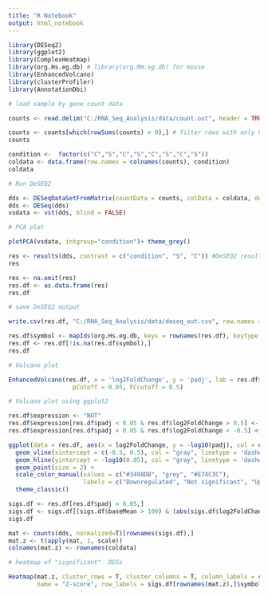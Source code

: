 ```yaml
---
title: "R Notebook"
output: html_notebook
---
```


```r
library(DESeq2)
library(ggplot2)
library(ComplexHeatmap)
library(org.Hs.eg.db) # library(org.Mm.eg.db) for mouse
library(EnhancedVolcano)
library(clusterProfiler)
library(AnnotationDbi)
```

```r
# load sample by gene count data

counts <- read.delim("C:/RNA_Seq_Analysis/data/count.out", header = TRUE, row.names = 1)
```

```r
counts <- counts[which(rowSums(counts) > 0),] # filter rows with only 0
counts
```

```r
condition <-  factor(c("C","S","C","S","C","S","C","S"))
coldata <- data.frame(row.names = colnames(counts), condition)
coldata
```

```r
# Run DeSEQ2

dds <- DESeqDataSetFromMatrix(countData = counts, colData = coldata, design = ~condition)
dds <- DESeq(dds)
vsdata <- vst(dds, blind = FALSE)
```

```r
# PCA plot

plotPCA(vsdata, intgroup="condition")+ theme_grey()

```

```r
res <- results(dds, contrast = c("condition", "S", "C")) #DeSEQ2 result
res
```

```r
res <- na.omit(res)
res.df <- as.data.frame(res)
res.df
```
```r
# save DeSEQ2 output

write.csv(res.df, "C:/RNA_Seq_Analysis/data/deseq_out.csv", row.names = TRUE)
```

```r

res.df$symbol <- mapIds(org.Hs.eg.db, keys = rownames(res.df), keytype = "ENSEMBL", column = "SYMBOL")
res.df <- res.df[!is.na(res.df$symbol),]
res.df

```

```r
# Volcano plot 

EnhancedVolcano(res.df, x = 'log2FoldChange', y = 'padj', lab = res.df$symbol,
                  pCutoff = 0.05, FCcutoff = 0.5)


```

```r
# Volcano plot using ggplot2

res.df$expression <- "NOT"
res.df$expression[res.df$padj < 0.05 & res.df$log2FoldChange > 0.5] <- "UP"
res.df$expression[res.df$padj < 0.05 & res.df$log2FoldChange < -0.5] <- "DOWN"

ggplot(data = res.df, aes(x = log2FoldChange, y = -log10(padj), col = expression)) +
  geom_vline(xintercept = c(-0.5, 0.5), col = "gray", linetype = 'dashed') +
  geom_hline(yintercept = -log10(0.05), col = "gray", linetype = 'dashed') +
  geom_point(size = 2) +
  scale_color_manual(values = c("#3498DB", "grey", "#E74C3C"), 
                     labels = c("Downregulated", "Not significant", "Upregulated")) +
  theme_classic()


```
```r

sigs.df <- res.df[res.df$padj < 0.05,]
sigs.df <- sigs.df[(sigs.df$baseMean > 100) & (abs(sigs.df$log2FoldChange) > 1),]
sigs.df

```


```r

mat <- counts(dds, normalized=T)[rownames(sigs.df),]
mat.z <- t(apply(mat, 1, scale))
colnames(mat.z) <- rownames(coldata)

```

```r
# heatmap of "significant"  DEGs

Heatmap(mat.z, cluster_rows = T, cluster_columns = T, column_labels = colnames(mat.z),
        name = "Z-score", row_labels = sigs.df[rownames(mat.z),]$symbol)


```





